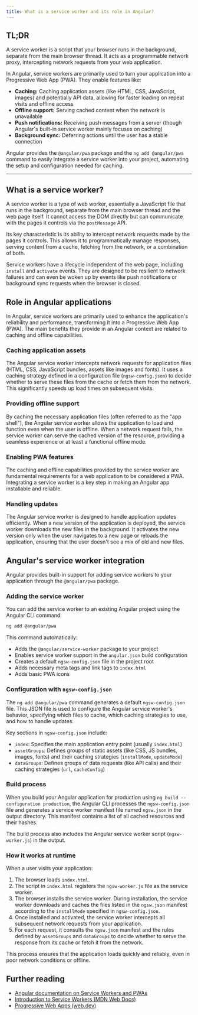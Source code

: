 ```yaml
---
title: What is a service worker and its role in Angular?
---
```


## TL;DR

A service worker is a script that your browser runs in the background, separate from the main browser thread. It acts as a programmable network proxy, intercepting network requests from your web application.

In Angular, service workers are primarily used to turn your application into a Progressive Web App (PWA). They enable features like:

- **Caching:** Caching application assets (like HTML, CSS, JavaScript, images) and potentially API data, allowing for faster loading on repeat visits and offline access
- **Offline support:** Serving cached content when the network is unavailable
- **Push notifications:** Receiving push messages from a server (though Angular's built-in service worker mainly focuses on caching)
- **Background sync:** Deferring actions until the user has a stable connection

Angular provides the `@angular/pwa` package and the `ng add @angular/pwa` command to easily integrate a service worker into your project, automating the setup and configuration needed for caching.

---

## What is a service worker?

A service worker is a type of web worker, essentially a JavaScript file that runs in the background, separate from the main browser thread and the web page itself. It cannot access the DOM directly but can communicate with the pages it controls via the `postMessage` API.

Its key characteristic is its ability to intercept network requests made by the pages it controls. This allows it to programmatically manage responses, serving content from a cache, fetching from the network, or a combination of both.

Service workers have a lifecycle independent of the web page, including `install` and `activate` events. They are designed to be resilient to network failures and can even be woken up by events like push notifications or background sync requests when the browser is closed.

## Role in Angular applications

In Angular, service workers are primarily used to enhance the application's reliability and performance, transforming it into a Progressive Web App (PWA). The main benefits they provide in an Angular context are related to caching and offline capabilities.

### Caching application assets

The Angular service worker intercepts network requests for application files (HTML, CSS, JavaScript bundles, assets like images and fonts). It uses a caching strategy defined in a configuration file (`ngsw-config.json`) to decide whether to serve these files from the cache or fetch them from the network. This significantly speeds up load times on subsequent visits.

### Providing offline support

By caching the necessary application files (often referred to as the "app shell"), the Angular service worker allows the application to load and function even when the user is offline. When a network request fails, the service worker can serve the cached version of the resource, providing a seamless experience or at least a functional offline mode.

### Enabling PWA features

The caching and offline capabilities provided by the service worker are fundamental requirements for a web application to be considered a PWA. Integrating a service worker is a key step in making an Angular app installable and reliable.

### Handling updates

The Angular service worker is designed to handle application updates efficiently. When a new version of the application is deployed, the service worker downloads the new files in the background. It activates the new version only when the user navigates to a new page or reloads the application, ensuring that the user doesn't see a mix of old and new files.

## Angular's service worker integration

Angular provides built-in support for adding service workers to your application through the `@angular/pwa` package.

### Adding the service worker

You can add the service worker to an existing Angular project using the Angular CLI command:

```bash
ng add @angular/pwa
```

This command automatically:

- Adds the `@angular/service-worker` package to your project
- Enables service worker support in the `angular.json` build configuration
- Creates a default `ngsw-config.json` file in the project root
- Adds necessary meta tags and link tags to `index.html`
- Adds basic PWA icons

### Configuration with `ngsw-config.json`

The `ng add @angular/pwa` command generates a default `ngsw-config.json` file. This JSON file is used to configure the Angular service worker's behavior, specifying which files to cache, which caching strategies to use, and how to handle updates.

Key sections in `ngsw-config.json` include:

- `index`: Specifies the main application entry point (usually `index.html`)
- `assetGroups`: Defines groups of static assets (like CSS, JS bundles, images, fonts) and their caching strategies (`installMode`, `updateMode`)
- `dataGroups`: Defines groups of data requests (like API calls) and their caching strategies (`url`, `cacheConfig`)

### Build process

When you build your Angular application for production using `ng build --configuration production`, the Angular CLI processes the `ngsw-config.json` file and generates a service worker manifest file named `ngsw.json` in the output directory. This manifest contains a list of all cached resources and their hashes.

The build process also includes the Angular service worker script (`ngsw-worker.js`) in the output.

### How it works at runtime

When a user visits your application:

1.  The browser loads `index.html`.
2.  The script in `index.html` registers the `ngsw-worker.js` file as the service worker.
3.  The browser installs the service worker. During installation, the service worker downloads and caches the files listed in the `ngsw.json` manifest according to the `installMode` specified in `ngsw-config.json`.
4.  Once installed and activated, the service worker intercepts all subsequent network requests from your application.
5.  For each request, it consults the `ngsw.json` manifest and the rules defined by `assetGroups` and `dataGroups` to decide whether to serve the response from its cache or fetch it from the network.

This process ensures that the application loads quickly and reliably, even in poor network conditions or offline.

## Further reading

- [Angular documentation on Service Workers and PWAs](https://angular.dev/ecosystem/service-workers#)
- [Introduction to Service Workers (MDN Web Docs)](https://developer.mozilla.org/en-US/docs/Web/API/Service_Worker_API/Using_Service_Workers)
- [Progressive Web Apps (web.dev)](https://web.dev/progressive-web-apps/)
